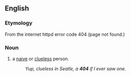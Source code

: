 ==English==

===Etymology===
From the internet httpd error code 404 (page not found.)

===Noun===
{{en-noun|head=[[four]] [[oh]] [[four]]}}

# {{context|slang|US}} a [[naive]] or [[clueless]] person.
#:''Yup, clueless in Seatle, a '''404''' if I ever saw one''.